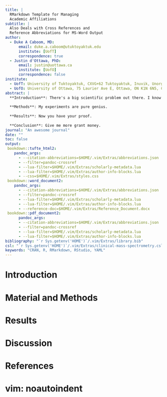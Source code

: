 ```yaml
---
title: |
  RMarkdown Template for Managing  
  Academic Affiliations 
subtitle: |
  Also Deals with Cross References and  
  Reference Abbreviations for MS-Word Output
author:
  - Duke A Caboom, MD:
      email: duke.a.caboom@utuktoyaktuk.edu
      institute: [UofT]
      correspondence: true
  - Justin d'Ottawa, PhD:
      email: justin@uottawa.ca
      institute: [UofO]
      correspondence: false
institute:
  - UofT: University of Tuktoyaktuk, CXVG+62 Tuktoyaktuk, Inuvik, Unorganized, NT Canada
  - UofO: University of Ottawa, 75 Laurier Ave E, Ottawa, ON K1N 6N5, Canada
abstract: |
  **Introduction**: There's a big scientific problem out there. I know how to fix it.
  
  **Methods**: My experiments are pure genius.
  
  **Results**: Now you have your proof.
  
  **Conclusion**: Give me more grant money.
journal: "An awesome journal"
date: ""
toc: false
output:
 bookdown::tufte_html2:
    pandoc_args:
      - --citation-abbreviations=$HOME/.vim/Extras/abbreviations.json
      - --filter=pandoc-crossref
      - --lua-filter=$HOME/.vim/Extras/scholarly-metadata.lua
      - --lua-filter=$HOME/.vim/Extras/author-info-blocks.lua
      - --css=$HOME/.vim/Extras/styles.css 
 bookdown::word_document2:
    pandoc_args:
      - --citation-abbreviations=$HOME/.vim/Extras/abbreviations.json
      - --filter=pandoc-crossref
      - --lua-filter=$HOME/.vim/Extras/scholarly-metadata.lua
      - --lua-filter=$HOME/.vim/Extras/author-info-blocks.lua
      - --reference-doc=$HOME/.vim/Extras/Reference_Document.docx
 bookdown::pdf_document2:
      pandoc_args:
      - --citation-abbreviations=$HOME/.vim/Extras/abbreviations.json
      - --filter=pandoc-crossref
      - --lua-filter=$HOME/.vim/Extras/scholarly-metadata.lua
      - --lua-filter=$HOME/.vim/Extras/author-info-blocks.lua
bibliography: "`r Sys.getenv('HOME')`/.vim/Extras/library.bib"
csl: "`r Sys.getenv('HOME')`/.vim/Extras/clinical-mass-spectrometry.csl"
keywords: "CRAN, R, RMarkdown, RStudio, YAML"
---
```


# Introduction

# Material and Methods

# Results

# Discussion

# References

# vim: noautoindent
